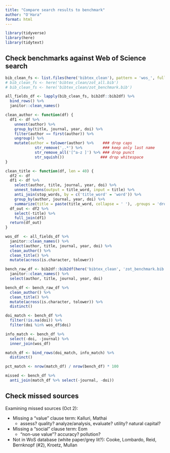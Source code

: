 ```yaml
---
title: "Compare search results to benchmark"
author: "O'Hara"
format: html
---
```


```r
library(tidyverse)
library(here)
library(tidytext)
```

## Check benchmarks against Web of Science search

```r
bib_clean_fs <- list.files(here('bibtex_clean'), pattern = 'wos_', full.names = TRUE)
# bib_clean_fs <- here('bibtex_clean/zot_all.bib')
# bib_clean_fs <- here('bibtex_clean/zot_benchmark.bib')

all_fields_df <- lapply(bib_clean_fs, bib2df::bib2df) %>%
  bind_rows() %>%
  janitor::clean_names()

```

```r
clean_author <- function(df) {
  df1 <- df %>%
    unnest(author) %>%
    group_by(title, journal, year, doi) %>%
    filter(author == first(author)) %>%
    ungroup() %>%
    mutate(author = tolower(author) %>%    ### drop caps
             str_remove(',.*') %>%         ### keep only last name
             str_remove_all('[^a-z ]') %>% ### drop punct
             str_squish())                ### drop whitespace
}

clean_title <- function(df, len = 40) {
  df2 <- df
  df1 <- df %>%
    select(author, title, journal, year, doi) %>%
    unnest_tokens(output = title_word, input = title) %>%
    anti_join(stop_words, by = c('title_word' = 'word')) %>%
    group_by(author, journal, year, doi) %>%
    summarize(title = paste(title_word, collapse = ' '), .groups = 'drop')
  df_out <- df2 %>%
    select(-title) %>%
    full_join(df1)
  return(df_out)
}
```

```r

wos_df  <- all_fields_df %>%
  janitor::clean_names() %>%
  select(author, title, journal, year, doi) %>%
  clean_author() %>%
  clean_title() %>%
  mutate(across(is.character, tolower))

bench_raw_df <- bib2df::bib2df(here('bibtex_clean', 'zot_benchmark.bib')) %>%
  janitor::clean_names() %>%
  select(author, title, journal, year, doi)

bench_df <- bench_raw_df %>%
  clean_author() %>%
  clean_title() %>%
  mutate(across(is.character, tolower)) %>%
  distinct()

doi_match <- bench_df %>%
  filter(!is.na(doi)) %>%
  filter(doi %in% wos_df$doi)

info_match <- bench_df %>%
  select(-doi, -journal) %>%
  inner_join(wos_df)

match_df <- bind_rows(doi_match, info_match) %>%
  distinct()

pct_match <- nrow(match_df) / nrow(bench_df) * 100

missed <- bench_df %>%
  anti_join(match_df %>% select(-journal, -doi))
```

## Check missed sources

Examining missed sources (Oct 2):

* Missing a "value" clause term: Kalluri, Mathai
    * assess? quality? analyze/analysis, evaluate? utility? natural capital?
* Missing a "social" clause term: Eom
    * "non-use value"? accuracy? pollution?
* Not in WoS database (white paper/grey lit?): Cooke, Lombardo, Reid, Bernknopf (#2), Kroetz, Mullan